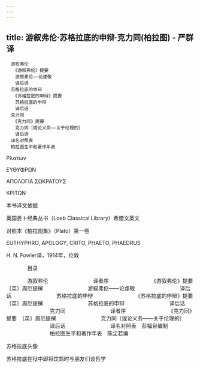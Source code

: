 ```yaml
---
---
---
```

title: 游叙弗伦·苏格拉底的申辩·克力同(柏拉图) -  严群译
---


```
　游叙弗伦
　　《游叙弗伦》提要
　　游叙弗伦——论虔敬
　　译后话
　苏格拉底的申辩
　　《苏格拉底的申辩》提要
　　苏格拉底的申辩
　　译后话
　克力同
　　《克力同》提要
　　克力同〔或论义务——关于伦理的〕
　　译后话
　译名对照表
　柏拉图生平和著作年表
```


Ρλατων

ΕΥΘΥΦΡΩΝ

ΑΠΟΛΟΓΙΑ ΣΩΚΡΑΤΟΥΣ

ΚΡΙΤΩΝ

本书译文依据

英国娄卜经典丛书（Loeb Classical Library）希腊文英文

对照本《柏拉图集》（Plato）第一卷

EUTHYPHRO, APOLOGY, CRITO, PHAETO, PHAEDRUS

H. N. Fowler译，1914年，伦敦


　　　　目录

　　　　游叙弗伦
　　　　
　　　　译者序
　　　　
　　　　《游叙弗伦》提要　〔英〕周厄提撰
　　　　
　　　　游叙弗伦——论虔敬
　　　　
　　　　译后话
　　　　
　　　　苏格拉底的申辩
　　　　
　　　　《苏格拉底的申辩》提要　〔英〕周厄提撰
　　　　
　　　　苏格拉底的申辩
　　　　
　　　　译后话
　　　　
　　　　克力同
　　　　
　　　　译者序
　　　　
　　　　《克力同》提要　〔英〕周厄提撰
　　　　
　　　　克力同〔或论义务——关于伦理的〕
　　　　
　　　　译后话
　　　　
　　　　译名对照表　彭福泉编制
　　　　
　　　　柏拉图生平和著作年表　陈尘若编



苏格拉底头像



苏格拉底在狱中即将饮鸩时与朋友们谈哲学